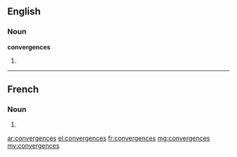 ==English==

===Noun===
'''convergences'''

# {{plural of|convergence}}

----

==French==

===Noun===
{{head|fr|plural}} {{f|p}}

# {{plural of|convergence|lang=fr}}

[[ar:convergences]]
[[el:convergences]]
[[fr:convergences]]
[[mg:convergences]]
[[my:convergences]]